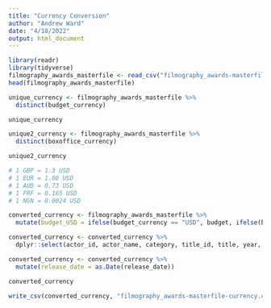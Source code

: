 ```yaml
---
title: "Currency Conversion"
author: "Andrew Ward"
date: "4/18/2022"
output: html_document
---
```


```r
library(readr)
library(tidyverse)
filmography_awards_masterfile <- read_csv("filmography_awards-masterfile.csv")
head(filmography_awards_masterfile)

```

```r
unique_currency <- filmography_awards_masterfile %>%
  distinct(budget_currency)

unique_currency

unique2_currency <- filmography_awards_masterfile %>%
  distinct(boxoffice_currency)

unique2_currency

```


```r
# 1 GBP = 1.3 USD
# 1 EUR = 1.08 USD
# 1 AUD = 0.73 USD
# 1 FRF = 0.165 USD
# 1 NGN = 0.0024 USD

```

```r
converted_currency <- filmography_awards_masterfile %>%
  mutate(budget_USD = ifelse(budget_currency == "USD", budget, ifelse(budget_currency == "GBP", budget * 1.3, ifelse(budget_currency == "EUR", budget * 1.08, ifelse(budget_currency == "AUD", budget * .73, ifelse(budget_currency == "FRF", budget * .165, ifelse(budget_currency == "NGN", budget * .0024, NA)))))))

converted_currency <- converted_currency %>%
  dplyr::select(actor_id, actor_name, category, title_id, title, year, release_date, type, budget_currency, budget, budget_USD, boxoffice_currency, `World-wide`, International, Domestic, MCU_film, award_name, award_category, event_name, winner, nomination_year)

converted_currency <- converted_currency %>%
  mutate(release_date = as.Date(release_date))

converted_currency
```

```r
write_csv(converted_currency, "filmography_awards-masterfile-currency.csv")
```



